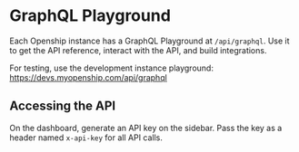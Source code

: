 # GraphQL Playground

Each Openship instance has a GraphQL Playground at `/api/graphql`. Use it to get the API reference, interact with the API, and build integrations.

For testing, use the development instance playground: https://devs.myopenship.com/api/graphql

## Accessing the API

On the dashboard, generate an API key on the sidebar. Pass the key as a header named `x-api-key` for all API calls.
